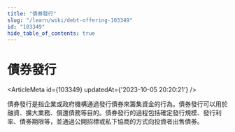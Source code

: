 ```yaml
---
title: "債券發行"
slug: "/learn/wiki/debt-offering-103349"
id: "103349"
hide_table_of_contents: true
---
```



# 債券發行

<ArticleMeta id={103349} updatedAt={'2023-10-05 20:20:21'} />
<div className='border-solid border-b border-t-0 my-4 border-[var(--ifm-color-gray-300)]' />

債券發行是指企業或政府機構通過發行債券來籌集資金的行為。債券發行可以用於融資、擴大業務、償還債務等目的。債券發行的過程包括確定發行規模、發行利率、債券期限等，並通過公開招標或私下協商的方式向投資者出售債券。
